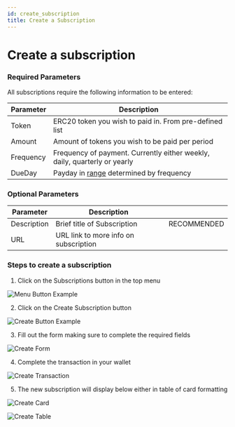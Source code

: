 ```yaml
---
id: create_subscription
title: Create a Subscription
---
```


# Create a subscription

### Required Parameters

All subscriptions require the following information to be entered:

| Parameter | Description |
|---|---|
| Token | ERC20 token you wish to paid in. From pre-defined list |
| Amount | Amount of tokens you wish to be paid per period |
| Frequency | Frequency of payment. Currently either weekly, daily, quarterly or yearly |
| DueDay | Payday in [range](../../../contracts/01-Subscribe/01-subscribe_tech_reference.mdx#allowed-time-ranges) determined by frequency | 

### Optional Parameters

| Parameter | Description | |
|---|---|---|
| Description | Brief title of Subscription | RECOMMENDED |
| URL | URL link to more info on subscription | |

### Steps to create a subscription

1. Click on the Subscriptions button in the top menu 

![Menu Button Example](../../../assets/create_2.png)

2. Click on the Create Subscription button

![Create Button Example](../../../assets/create_3.png)

3. Fill out the form making sure to complete the required fields

![Create Form](../../../assets/create_4.png)

4. Complete the transaction in your wallet

![Create Transaction](../../../assets/create_transaction.png)

5. The new subscription will display below either in table of card formatting

![Create Card](../../../assets/create_5.png)

![Create Table](../../../assets/create_6.png)